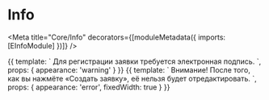 

# Info

<Meta title="Core/Info" decorators={[moduleMetadata({ imports: [EInfoModule] })]} />

<Props of={EInfo} />

<Preview>
    <Story name="warning" height="100px">
        {{
            template: `
                <e-info [appearance]="appearance">Для регистрации заявки требуется электронная подпись.</e-info>
            `,
            props: {
                appearance: 'warning'
            }
        }}
    </Story>
</Preview>

<Preview>
    <Story name="error" height="120px">
        {{
            template: `
                <e-info [appearance]="appearance" [fixedWidth]="fixedWidth">Внимание! После того, как вы нажмёте «Создать заявку», её нельзя будет отредактировать.</e-info>
            `,
            props: {
                appearance: 'error',
                fixedWidth: true
            }
        }}
    </Story>
</Preview>

